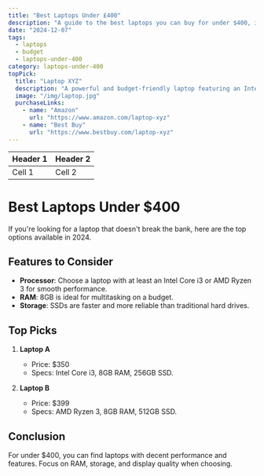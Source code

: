 ```yaml
---
title: "Best Laptops Under £400"
description: "A guide to the best laptops you can buy for under $400, including features and specs."
date: "2024-12-07"
tags:
  - laptops
  - budget
  - laptops-under-400
category: laptops-under-400
topPick:
  title: "Laptop XYZ"
  description: "A powerful and budget-friendly laptop featuring an Intel Core i5 processor, 8GB RAM, and 256GB SSD."
  image: "/img/laptop.jpg"
  purchaseLinks:
    - name: "Amazon"
      url: "https://www.amazon.com/laptop-xyz"
    - name: "Best Buy"
      url: "https://www.bestbuy.com/laptop-xyz"
---
```


| Header 1 | Header 2 |
| -------- | -------- |
| Cell 1   | Cell 2   |

# Best Laptops Under $400

If you're looking for a laptop that doesn't break the bank, here are the top options available in 2024.

## Features to Consider

- **Processor**: Choose a laptop with at least an Intel Core i3 or AMD Ryzen 3 for smooth performance.
- **RAM**: 8GB is ideal for multitasking on a budget.
- **Storage**: SSDs are faster and more reliable than traditional hard drives.

## Top Picks

1. **Laptop A**

   - Price: $350
   - Specs: Intel Core i3, 8GB RAM, 256GB SSD.

2. **Laptop B**
   - Price: $399
   - Specs: AMD Ryzen 3, 8GB RAM, 512GB SSD.

## Conclusion

For under $400, you can find laptops with decent performance and features. Focus on RAM, storage, and display quality when choosing.
